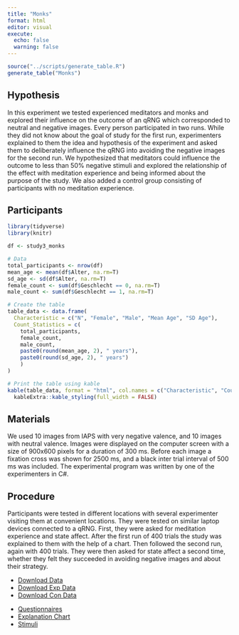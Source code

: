 ```yaml
---
title: "Monks"
format: html
editor: visual
execute: 
  echo: false
  warning: false
---
```


```r
source("../scripts/generate_table.R")
generate_table("Monks")
```

## Hypothesis

In this experiment we tested experienced meditators and monks and explored their influence on the outcome of an qRNG which corresponded to neutral and negative images. Every person participated in two runs. While they did not know about the goal of study for the first run, experimenters explained to them the idea and hypothesis of the experiment and asked them to deliberately influence the qRNG into avoiding the negative images for the second run. We hypothesized that meditators could influence the outcome to less than 50% negative stimuli and explored the relationship of the effect with meditation experience and being informed about the purpose of the study. We also added a control group consisting of participants with no meditation experience.

## Participants

```r
library(tidyverse)
library(knitr)

df <- study3_monks

# Data
total_participants <- nrow(df)
mean_age <- mean(df$Alter, na.rm=T)
sd_age <- sd(df$Alter, na.rm=T)
female_count <- sum(df$Geschlecht == 0, na.rm=T)
male_count <- sum(df$Geschlecht == 1, na.rm=T)

# Create the table
table_data <- data.frame(
  Characteristic = c("N", "Female", "Male", "Mean Age", "SD Age"),
  Count_Statistics = c(
    total_participants, 
    female_count, 
    male_count,
    paste0(round(mean_age, 2), " years"), 
    paste0(round(sd_age, 2), " years")
    )
)

# Print the table using kable
kable(table_data, format = "html", col.names = c("Characteristic", "Count/Statistic")) %>%
  kableExtra::kable_styling(full_width = FALSE)

```

## Materials

We used 10 images from IAPS with very negative valence, and 10 images with neutral valence. Images were displayed on the computer screen with a size of 900x600 pixels for a duration of 300 ms. Before each image a fixation cross was shown for 2500 ms, and a black inter trial interval of 500 ms was included. The experimental program was written by one of the experimenters in C#.

## Procedure

Participants were tested in different locations with several experimenter visiting them at convenient locations. They were tested on similar laptop devices connected to a qRNG. First, they were asked for meditation experience and state affect. After the first run of 400 trials the study was explained to them with the help of a chart. Then followed the second run, again with 400 trials. They were then asked for state affect a second time, whether they felt they succeeded in avoiding negative images and about their strategy.

::: {.callout-tip title="Data" collapse="false"}
-   [Download Data](../data/monks/monks.csv)
-   [Download Exp Data](../data/monks/monks_exp.csv)
-   [Download Con Data](../data/monks/monks_con.csv)
:::

::: {.callout-note title="Resources" collapse="false"}
-   [Questionnaires](../data/monks/questionnaire.pdf)
-   [Explanation Chart](../data/monks/chart.pdf)
-   [Stimuli](../data/monks/stimuli.zip)
:::
